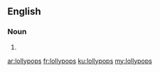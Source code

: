 ==English==

===Noun===
{{head|en|plural}}

# {{plural of|lollypop|lang=en|nocat=1}}

[[ar:lollypops]]
[[fr:lollypops]]
[[ku:lollypops]]
[[my:lollypops]]